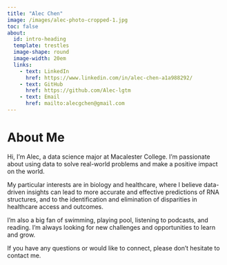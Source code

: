 ```yaml
---
title: "Alec Chen"
image: /images/alec-photo-cropped-1.jpg
toc: false
about: 
  id: intro-heading
  template: trestles
  image-shape: round
  image-width: 20em
  links:
    - text: LinkedIn
      href: https://www.linkedin.com/in/alec-chen-a1a988292/
    - text: GitHub
      href: https://github.com/Alec-lgtm
    - text: Email
      href: mailto:alecgchen@gmail.com
---
```


# About Me

Hi, I'm Alec, a data science major at Macalester College. I'm passionate about using data to solve real-world problems and make a positive impact on the world.

My particular interests are in biology and healthcare, where I believe data-driven insights can lead to more accurate and effective predictions of RNA structures, and to the identification and elimination of disparities in healthcare access and outcomes.

I'm also a big fan of swimming, playing pool, listening to podcasts, and reading. I'm always looking for new challenges and opportunities to learn and grow.

If you have any questions or would like to connect, please don't hesitate to contact me.

